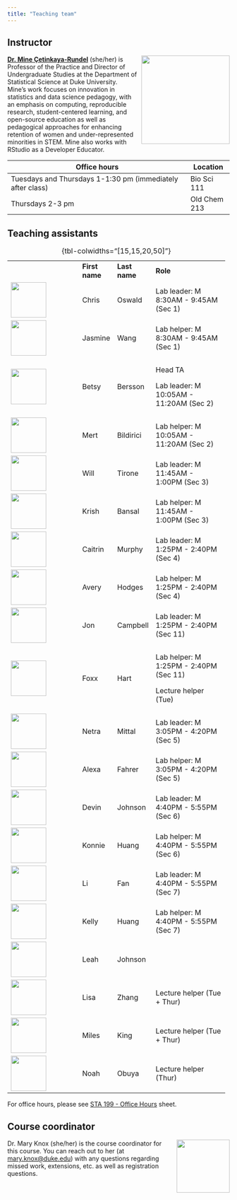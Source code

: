 ```yaml
---
title: "Teaching team"
---
```


## Instructor

![](img/team/mine.png){style="float:right;padding: 0 0 0 10px;" fig-alt="Headshot of Dr. Mine Çetinkaya-Rundel" width="200"}

[**Dr. Mine Çetinkaya-Rundel**](http://mine-cr.com/) (she/her) is Professor of the Practice and Director of Undergraduate Studies at the Department of Statistical Science at Duke University.
Mine's work focuses on innovation in statistics and data science pedagogy, with an emphasis on computing, reproducible research, student-centered learning, and open-source education as well as pedagogical approaches for enhancing retention of women and under-represented minorities in STEM.
Mine also works with RStudio as a Developer Educator.

+------------------------------------------------------------+--------------+
| Office hours                                               | Location     |
+============================================================+==============+
| Tuesdays and Thursdays 1-1:30 pm (immediately after class) | Bio Sci 111  |
+------------------------------------------------------------+--------------+
| Thursdays 2-3 pm                                           | Old Chem 213 |
+------------------------------------------------------------+--------------+

## Teaching assistants

+---------------------------------------+----------------+---------------+-----------------------------------------+
|                                       | **First name** | **Last name** | **Role**                                |
+---------------------------------------+----------------+---------------+-----------------------------------------+
| ![](img/team/chris.png){width="80"}   | Chris          | Oswald        | Lab leader: M 8:30AM - 9:45AM (Sec 1)   |
+---------------------------------------+----------------+---------------+-----------------------------------------+
| ![](img/team/jasmine.png){width="80"} | Jasmine        | Wang          | Lab helper: M 8:30AM - 9:45AM (Sec 1)   |
+---------------------------------------+----------------+---------------+-----------------------------------------+
| ![](img/team/betsy.png){width="80"}   | Betsy          | Bersson       | Head TA                                 |
|                                       |                |               |                                         |
|                                       |                |               | Lab leader: M 10:05AM - 11:20AM (Sec 2) |
+---------------------------------------+----------------+---------------+-----------------------------------------+
| ![](img/team/mert.png){width="80"}    | Mert           | Bildirici     | Lab helper: M 10:05AM - 11:20AM (Sec 2) |
+---------------------------------------+----------------+---------------+-----------------------------------------+
| ![](img/team/will.png){width="80"}    | Will           | Tirone        | Lab leader: M 11:45AM - 1:00PM (Sec 3)  |
+---------------------------------------+----------------+---------------+-----------------------------------------+
| ![](img/team/krish.png){width="80"}   | Krish          | Bansal        | Lab helper: M 11:45AM - 1:00PM (Sec 3)  |
+---------------------------------------+----------------+---------------+-----------------------------------------+
| ![](img/team/caitrin.png){width="80"} | Caitrin        | Murphy        | Lab leader: M 1:25PM - 2:40PM (Sec 4)   |
+---------------------------------------+----------------+---------------+-----------------------------------------+
| ![](img/team/avery.png){width="80"}   | Avery          | Hodges        | Lab helper: M 1:25PM - 2:40PM (Sec 4)   |
+---------------------------------------+----------------+---------------+-----------------------------------------+
| ![](img/team/jon.png){width="80"}     | Jon            | Campbell      | Lab leader: M 1:25PM - 2:40PM (Sec 11)  |
+---------------------------------------+----------------+---------------+-----------------------------------------+
| ![](img/team/foxx.png){width="80"}    | Foxx           | Hart          | Lab helper: M 1:25PM - 2:40PM (Sec 11)  |
|                                       |                |               |                                         |
|                                       |                |               | Lecture helper (Tue)                    |
+---------------------------------------+----------------+---------------+-----------------------------------------+
| ![](img/team/netra.png){width="80"}   | Netra          | Mittal        | Lab leader: M 3:05PM - 4:20PM (Sec 5)   |
+---------------------------------------+----------------+---------------+-----------------------------------------+
| ![](img/team/alexa.png){width="80"}   | Alexa          | Fahrer        | Lab helper: M 3:05PM - 4:20PM (Sec 5)   |
+---------------------------------------+----------------+---------------+-----------------------------------------+
| ![](img/team/devin.png){width="80"}   | Devin          | Johnson       | Lab leader: M 4:40PM - 5:55PM (Sec 6)   |
+---------------------------------------+----------------+---------------+-----------------------------------------+
| ![](img/team/konnie.png){width="80"}  | Konnie         | Huang         | Lab helper: M 4:40PM - 5:55PM (Sec 6)   |
+---------------------------------------+----------------+---------------+-----------------------------------------+
| ![](img/team/li.png){width="80"}      | Li             | Fan           | Lab leader: M 4:40PM - 5:55PM (Sec 7)   |
+---------------------------------------+----------------+---------------+-----------------------------------------+
| ![](img/team/kelly.png){width="80"}   | Kelly          | Huang         | Lab helper: M 4:40PM - 5:55PM (Sec 7)   |
+---------------------------------------+----------------+---------------+-----------------------------------------+
| ![](img/team/leah.png){width="80"}    | Leah           | Johnson       |                                         |
+---------------------------------------+----------------+---------------+-----------------------------------------+
| ![](img/team/lisa.png){width="80"}    | Lisa           | Zhang         | Lecture helper (Tue + Thur)             |
+---------------------------------------+----------------+---------------+-----------------------------------------+
| ![](img/team/miles.png){width="80"}   | Miles          | King          | Lecture helper (Tue + Thur)             |
+---------------------------------------+----------------+---------------+-----------------------------------------+
| ![](img/team/noah.png){width="80"}    | Noah           | Obuya         | Lecture helper (Thur)                   |
+---------------------------------------+----------------+---------------+-----------------------------------------+

: {tbl-colwidths="\[15,15,20,50\]"}

For office hours, please see [STA 199 - Office Hours](https://docs.google.com/spreadsheets/d/1Mw69d1Ro-_G1Y8x7FH1wqCI04bxLpVOJ7gp8QSFGJBU/edit?usp=sharing) sheet.

## Course coordinator

![](img/team/mary.png){style="float:right;padding: 0 0 0 10px;" fig-alt="Headshot of Dr. Mary Knox" width="120"}

Dr. Mary Knox (she/her) is the course coordinator for this course.
You can reach out to her (at [mary.knox\@duke.edu](mailto:mary.knox@duke.edu)) with any questions regarding missed work, extensions, etc. as well as registration questions.
